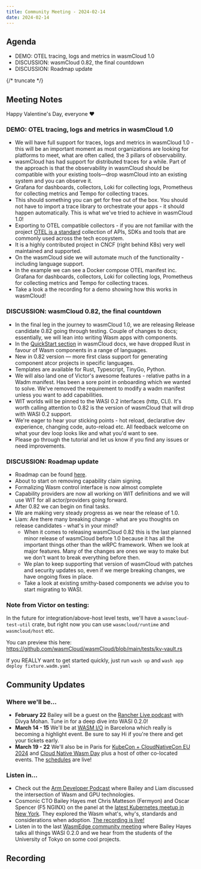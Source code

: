 ```yaml
---
title: Community Meeting - 2024-02-14
date: 2024-02-14
---
```


## Agenda

- DEMO: OTEL tracing, logs and metrics in wasmCloud 1.0
- DISCUSSION: wasmCloud 0.82, the final countdown
- DISCUSSION: Roadmap update

{/* truncate */}

## Meeting Notes

Happy Valentine's Day, everyone ❤️

### DEMO: OTEL tracing, logs and metrics in wasmCloud 1.0

- We will have full support for traces, logs and metrics in wasmCloud 1.0 - this will be an important moment as most organizations are looking for platforms to meet, what are often called, the 3 pillars of observability.
- wasmCloud has had support for distributed traces for a while. Part of the approach is that the observability in wasmCloud should be compatible with your existing tools—drop wasmCloud into an existing system and you can observe it.
- Grafana for dashboards, collectors, Loki for collecting logs, Prometheus for collecting metrics and Tempo for collecting traces.
- This should something you can get for free out of the box. You should not have to import a trace library to orchestrate your apps - it should happen automatically. This is what we've tried to achieve in wasmCloud 1.0!
- Exporting to OTEL compatible collectors - if you are not familiar with the project [OTEL is a standard](https://opentelemetry.io/) collection of APIs, SDKs and tools that are commonly used across the tech ecosystem.
- It is a highly contributed project in CNCF (right behind K8s) very well maintained and supported.
- On the wasmCloud side we will automate much of the functionality - including language support.
- In the example we can see a Docker compose OTEL manifest inc. Grafana for dashboards, collectors, Loki for collecting logs, Prometheus for collecting metrics and Tempo for collecting traces.
- Take a look a the recording for a demo showing how this works in wasmCloud!

### DISCUSSION: wasmCloud 0.82, the final countdown

- In the final leg in the journey to wasmCloud 1.0, we are releasing Release candidate 0.82 going through testing. Couple of changes to docs; essentially, we will lean into writing Wasm apps with components.
- In the [QuickStart section](https://wasmcloud.com/docs/tour/hello-world) in wasmCloud docs, we have dropped Rust in favour of Wasm components in a range of languages.
- New in 0.82 version — more first class support for generating component atcor projects in specific languages.
- Templates are available for Rust, Typescript, TinyGo, Python.
- We will also land one of Victor's awesome features - relative paths in a Wadm manifest. Has been a sore point in onboarding which we wanted to solve. We've removed the requirement to modify a wadm manifest unless you want to add capabilities.
- WIT worlds will be pinned to the WASI 0.2 interfaces (http, CLI). It's worth calling attention to 0.82 is the version of wasmCloud that will drop with WASI 0.2 support.
- We're eager to hear your sticking points - hot reload, declarative dev experience, changing code, auto-reload etc. All feedback welcome on what your dev loop looks like and what you'd want to see.
- Please go through the tutorial and let us know if you find any issues or need improvements.

### DISCUSSION: Roadmap update

- Roadmap can be found [here](https://github.com/orgs/wasmCloud/projects/7/views/8).
- About to start on removing capability claim signing.
- Formalizing Wasm control interface is now almost complete
- Capability providers are now all working on WIT definitions and we will use WIT for all actor/providers going forward.
- After 0.82 we can begin on final tasks.
- We are making very steady progress as we near the release of 1.0.
- Liam: Are there many breaking change - what are you thoughts on release candidates - what's in your mind?
  - When it comes to releasing wasmCloud 0.82 this is the last planned minor release of wasmCloud before 1.0 because it has all the important things other than the wRPC framework. When we look at major features. Many of the changes are ones we way to make but we don't want to break everything before then.
  - We plan to keep supporting that version of wasmCloud with patches and security updates so, even if we merge breaking changes, we have ongoing fixes in place.
  - Take a look at existing smithy-based components we advise you to start migrating to WASI.

### Note from Victor on testing:

In the future for integration/above-host level tests, we'll have a `wasmcloud-test-util` crate, but right now you can use `wasmcloud/runtime` and `wasmcloud/host` etc.

You can preview this here: https://github.com/wasmCloud/wasmCloud/blob/main/tests/kv-vault.rs

If you REALLY want to get started quickly, just run `wash up` and `wash app deploy fixture.wadm.yaml`

## Community Updates

### Where we'll be…

- **February 22** Bailey will be a guest on the [Rancher Live podcast](https://www.youtube.com/watch?v=SPdzvL59tIA) with Divya Mohan. Tune in for a deep dive into WASI 0.2.0!
- **March 14 - 15** We'll be at [WASM I/O](https://2024.wasmio.tech/) in Barcelona which really is becoming a highlight event. Be sure to say Hi if you're there and get your tickets early.
- **March 19 - 22** We'll also be in Paris for [KubeCon + CloudNativeCon EU 2024](https://events.linuxfoundation.org/kubecon-cloudnativecon-europe/) and [Cloud Native Wasm Day](https://events.linuxfoundation.org/kubecon-cloudnativecon-europe/co-located-events/cloud-native-wasm-day/) plus a host of other co-located events. The [schedules](https://events.linuxfoundation.org/kubecon-cloudnativecon-europe/program/schedule/) are live!

### Listen in…

- Check out the [Arm Developer Podcast](https://www.youtube.com/watch?v=iDTHXGuqXAI) where Bailey and Liam discussed the intersection of Wasm and GPU technologies.
- Cosmonic CTO Bailey Hayes met Chris Matteson (Fermyon) and Oscar Spencer (F5 NGINX) on the panel at the [latest Kubernetes meetup in New York](https://www.meetup.com/new-york-kubernetes-meetup/events/297886914/). They explored the Wasm what's, why's, standards and considerations when adoption. [The recording is live!](https://youtu.be/ThcQNR-aVvI)
- Listen in to the last [WasmEdge community meeting](https://youtu.be/ttiE7g2Ojuk) where Bailey Hayes talks all things WASI 0.2.0 and we hear from the students of the University of Tokyo on some cool projects.

## Recording

<YouTube url="https://www.youtube.com/watch?v=A7VlqVGV9jE" />
